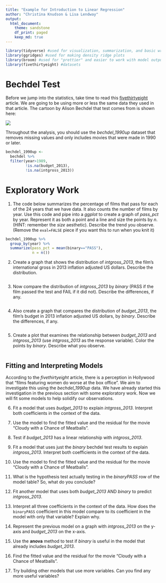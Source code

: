 ```yaml
---
title: "Example for Introduction to Linear Regression"
author: "Christina Knudson & Lisa Lendway"
output:
  html_document:
    theme: sandstone
    df_print: paged
    keep_md: true
---
```


```r
library(tidyverse) #used for visualization, summarization, and basic wrangling
library(ggridges) #used for making density ridge plots
library(broom) #used for "prettier" and easier to work with model output
library(fivethirtyeight) #datasets
```

# Bechdel Test

Before we jump into the statistics, take time to read this [fivethirtyeight](https://fivethirtyeight.com/features/the-dollar-and-cents-case-against-hollywoods-exclusion-of-women/) article. We are going to be using more or less the same data they used in that article. The cartoon by Alison Bechdel that test comes from is shown here:

![](bechdel_cartoon.jpg)

Throughout the analysis, you should use the *bechdel_1990up* dataset that removes missing values and only includes movies that were made in 1990 or later.

```r
bechdel_1990up <-
  bechdel %>% 
  filter(year>1989, 
         !is.na(budget_2013), 
         !is.na(intgross_2013)) 
```

# Exploratory Work

(@) The code below summarizes the percentage of films that pass for each of the 24 years that we have data. It also counts the number of films by year. Use this code and pipe into a *ggplot* to create a graph of *pass_pct* by year. Represent it as both a point and a line and size the points by *n*. (HINT: remember the *size* aesthetic). Describe the trend you observe. (Remove the `eval=FALSE` piece if you want this to run when you knit it)

```r
bechdel_1990up %>% 
  group_by(year) %>% 
  summarize(pass_pct = mean(binary=="PASS"),
            n = n())
```

(@) Create a graph that shows the distribution of *intgross_2013*, the film's international gross in 2013 inflation adjusted US dollars. Describe the distribution.

```r
```

(@) Now compare the distribution of *intgross_2013* by *binary* (PASS if the film passed the test and FAIL if it did not). Describe the differences, if any.

```r

```


(@) Also create a graph that compares the distribution of *budget_2013*, the film's budget in 2013 inflation adjusted US dollars, by *binary*. Describe the differences, if any.

```r

```


(@) Create a plot that examines the relationship between *budget_2013* and *intgross_2013* (use *intgross_2013* as the response variable). Color the points by *binary*. Describe what you observe.

```r

```

## Fitting and Interpreting Models

According to the *fivethirtyeight* article, there is a perception in Hollywood that "films featuring women do worse at the box office". We aim to investigate this using the *bechdel_1990up* data. We have already started this investigation in the previous section with some exploratory work. Now we will fit some models to help solidify our observations. 

(@) Fit a model that uses *budget_2013* to explain *intgross_2013*. Interpret both coefficients in the context of the data.

(@) Use the model to find the fitted value and the residual for the movie "Cloudy with a Chance of Meatballs".

(@) Test if *budget_2013* has a linear relationship with *intgross_2013*. 

(@) Fit a model that uses just the *binary* bechdel test results to explain *intgross_2013*. Interpret both coefficients in the context of the data.

(@) Use the model to find the fitted value and the residual for the movie "Cloudy with a Chance of Meatballs".

(@) What is the hypothesis test actually testing in the *binaryPASS* row of the model table? So, what do you conclude?

(@) Fit another model that uses both *budget_2013* AND *binary* to predict *intgross_2013*. 

(@) Interpret all three coefficients in the context of the data. How does the `binaryPASS` coefficient in this model compare to its coefficient in the model with only that variable? Explain why.

(@) Represent the previous model on a graph with *intgross_2013* on the y-axis and *budget_2013* on the x-axis.

(@) Use the **anova** method to test if *binary* is useful in the model that already includes *budget_2013*.

(@) Find the fitted value and the residual for the movie "Cloudy with a Chance of Meatballs". 

(@) Try building other models that use more variables. Can you find any more useful variables?


